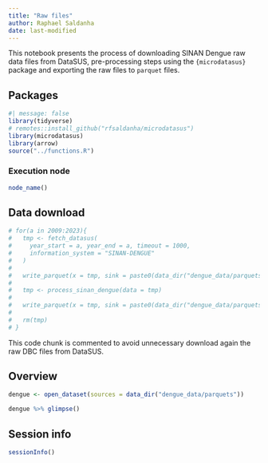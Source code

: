 ```yaml
---
title: "Raw files"
author: Raphael Saldanha
date: last-modified
---
```


This notebook presents the process of downloading SINAN Dengue raw data files from DataSUS, pre-processing steps using the `{microdatasus}` package and exporting the raw files to `parquet` files.

## Packages

```r
#| message: false
library(tidyverse)
# remotes::install_github("rfsaldanha/microdatasus")
library(microdatasus)
library(arrow)
source("../functions.R")
```

### Execution node

```r
node_name()
```

## Data download

```r
# for(a in 2009:2023){
#   tmp <- fetch_datasus(
#     year_start = a, year_end = a, timeout = 1000,
#     information_system = "SINAN-DENGUE"
#   )
#   
#   write_parquet(x = tmp, sink = paste0(data_dir("dengue_data/parquets_raw/raw_dengue_"),a, ".parquet"))
# 
#   tmp <- process_sinan_dengue(data = tmp)
#   
#   write_parquet(x = tmp, sink = paste0(data_dir("dengue_data/parquets/dengue_"), a, ".parquet"))
# 
#   rm(tmp)
# }
```

::: callout-warning
This code chunk is commented to avoid unnecessary download again the raw DBC files from DataSUS.
:::

## Overview

```r
dengue <- open_dataset(sources = data_dir("dengue_data/parquets"))
```

```r
dengue %>% glimpse()
```

## Session info

```r
sessionInfo()
```
